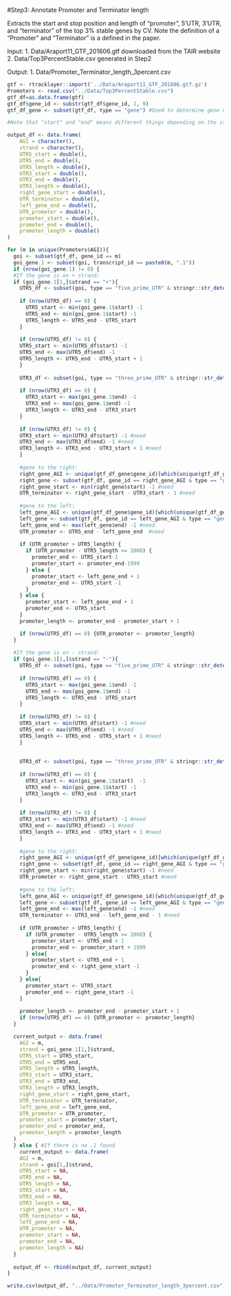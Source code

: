 #Step3: Annotate Promoter and Terminator length

Extracts the start and stop position and length of "promoter", 5'UTR, 3'UTR, and "terminator" of the top 3% stable genes by CV. Note the definition of a "Promoter" and "Terminator" is a defined in the paper.

Input:
  1. Data/Araport11_GTF_201606.gtf downloaded from the TAIR website
  2. Data/Top3PercentStable.csv generated in Step2

Output:
  1. Data/Promoter_Terminator_length_3percent.csv

```r
gtf <- rtracklayer::import('../Data/Araport11_GTF_201606.gtf.gz')
Promoters <- read.csv("../Data/Top3PercentStable.csv")
gtf_df=as.data.frame(gtf)
gtf_df$gene_id <- substr(gtf_df$gene_id, 1, 9)
gtf_df_gene <- subset(gtf_df, type == "gene") #Used to determine gene neighbors, all splice variants included here

#Note that "start" and "end" means different things depending on the strand, but start is always to the left of end, regardless of strand.

output_df <- data.frame(
    AGI = character(),
    strand = character(),
    UTR5_start = double(),
    UTR5_end = double(),
    UTR5_length = double(),
    UTR3_start = double(),
    UTR3_end = double(),
    UTR3_length = double(),
    right_gene_start = double(),
    UTR_terminator = double(),
    left_gene_end = double(),
    UTR_promoter = double(),
    promoter_start = double(),
    promoter_end = double(),
    promoter_length = double()
)

for (m in unique(Promoters$AGI)){
  goi <- subset(gtf_df, gene_id == m)
  goi_gene.1 <- subset(goi, transcript_id == paste0(m, ".1"))
  if (nrow(goi_gene.1) != 0) {
  #If the gene is on + strand:
  if (goi_gene.1[1,]$strand == "+"){
    UTR5_df <- subset(goi, type == "five_prime_UTR" & stringr::str_detect(goi$transcript_id, pattern = paste0(m, ".1")))
    
    if (nrow(UTR5_df) == 0) {
      UTR5_start <- min(goi_gene.1$start) -1
      UTR5_end <- min(goi_gene.1$start) -1
      UTR5_length <- UTR5_end - UTR5_start
    }
    
    if (nrow(UTR5_df) != 0) {
    UTR5_start <- min(UTR5_df$start) -1
    UTR5_end <- max(UTR5_df$end) -1
    UTR5_length <- UTR5_end - UTR5_start + 1
    }
    
    UTR3_df <- subset(goi, type == "three_prime_UTR" & stringr::str_detect(goi$transcript_id, pattern = paste0(m, ".1")))
    
    if (nrow(UTR3_df) == 0) {
      UTR3_start <- max(goi_gene.1$end) -1
      UTR3_end <- max(goi_gene.1$end) -1
      UTR3_length <- UTR3_end - UTR3_start
    }
    
    if (nrow(UTR3_df) != 0) {
    UTR3_start <- min(UTR3_df$start) -1 #need
    UTR3_end <- max(UTR3_df$end) -1 #need
    UTR3_length <- UTR3_end - UTR3_start + 1 #need
    }
    
    #gene to the right:
    right_gene_AGI <- unique(gtf_df_gene$gene_id)[which(unique(gtf_df_gene$gene_id) == m) + 1]
    right_gene <- subset(gtf_df, gene_id == right_gene_AGI & type == "gene")
    right_gene_start <- min(right_gene$start) -1 #need
    UTR_terminator <- right_gene_start - UTR3_start - 1 #need
    
    #gene to the left:
    left_gene_AGI <- unique(gtf_df_gene$gene_id)[which(unique(gtf_df_gene$gene_id) == m) - 1]
    left_gene <- subset(gtf_df, gene_id == left_gene_AGI & type == "gene")
    left_gene_end <- max(left_gene$end) -1 #need
    UTR_promoter <- UTR5_end - left_gene_end  #need
    
    if (UTR_promoter > UTR5_length) {
      if (UTR_promoter - UTR5_length >= 2000) {
        promoter_end <- UTR5_start-1
        promoter_start <- promoter_end-1999
      } else {
        promoter_start <- left_gene_end + 1
        promoter_end <- UTR5_start -1
      }
    } else {
      promoter_start <- left_gene_end + 1
      promoter_end <- UTR5_start
    }
    promoter_length <- promoter_end - promoter_start + 1

    if (nrow(UTR5_df) == 0) {UTR_promoter <- promoter_length}
  }
  
  #If the gene is on - strand:
  if (goi_gene.1[1,]$strand == "-"){
    UTR5_df <- subset(goi, type == "five_prime_UTR" & stringr::str_detect(goi$transcript_id, pattern = paste0(m, ".1")))
    
    if (nrow(UTR5_df) == 0) {
      UTR5_start <- max(goi_gene.1$end) -1
      UTR5_end <- max(goi_gene.1$end) -1
      UTR5_length <- UTR5_end - UTR5_start
    }
    
    if (nrow(UTR5_df) != 0) {
    UTR5_start <- min(UTR5_df$start) -1 #need
    UTR5_end <- max(UTR5_df$end) -1 #need
    UTR5_length <- UTR5_end - UTR5_start + 1 #need
    }
    
    
    UTR3_df <- subset(goi, type == "three_prime_UTR" & stringr::str_detect(goi$transcript_id, pattern = paste0(m, ".1")))
    
    if (nrow(UTR3_df) == 0) {
      UTR3_start <- min(goi_gene.1$start)  -1
      UTR3_end <- min(goi_gene.1$start) -1
      UTR3_length <- UTR3_end - UTR3_start
    }
    
    if (nrow(UTR3_df) != 0) {
    UTR3_start <- min(UTR3_df$start) -1 #need
    UTR3_end <- max(UTR3_df$end) -1 #need
    UTR3_length <- UTR3_end - UTR3_start + 1 #need
    }
    
    #gene to the right:
    right_gene_AGI <- unique(gtf_df_gene$gene_id)[which(unique(gtf_df_gene$gene_id) == m) + 1]
    right_gene <- subset(gtf_df, gene_id == right_gene_AGI & type == "gene")
    right_gene_start <- min(right_gene$start) -1 #need
    UTR_promoter <- right_gene_start - UTR5_start #need
    
    #gene to the left:
    left_gene_AGI <- unique(gtf_df_gene$gene_id)[which(unique(gtf_df_gene$gene_id) == m) - 1]
    left_gene <- subset(gtf_df, gene_id == left_gene_AGI & type == "gene")
    left_gene_end <- max(left_gene$end) -1 #need
    UTR_terminator <- UTR3_end - left_gene_end - 1 #need
    
    if (UTR_promoter > UTR5_length) {
      if (UTR_promoter - UTR5_length >= 2000) {
        promoter_start <- UTR5_end + 1
        promoter_end <- promoter_start + 1999
      } else{
        promoter_start <- UTR5_end + 1
        promoter_end <- right_gene_start -1
      }
    } else{
      promoter_start <- UTR5_start
      promoter_end <- right_gene_start -1
    }
    
    promoter_length <- promoter_end - promoter_start + 1
    if (nrow(UTR5_df) == 0) {UTR_promoter <- promoter_length}
  }

  current_output <- data.frame(
    AGI = m,
    strand = goi_gene.1[1,]$strand,
    UTR5_start = UTR5_start,
    UTR5_end = UTR5_end,
    UTR5_length = UTR5_length,
    UTR3_start = UTR3_start,
    UTR3_end = UTR3_end,
    UTR3_length = UTR3_length,
    right_gene_start = right_gene_start,
    UTR_terminator = UTR_terminator,
    left_gene_end = left_gene_end,
    UTR_promoter = UTR_promoter,
    promoter_start = promoter_start,
    promoter_end = promoter_end,
    promoter_length = promoter_length
  )
  } else { #If there is no .1 found
    current_output <- data.frame(
    AGI = m,
    strand = goi[1,]$strand,
    UTR5_start = NA,
    UTR5_end = NA,
    UTR5_length = NA,
    UTR3_start = NA,
    UTR3_end = NA,
    UTR3_length = NA,
    right_gene_start = NA,
    UTR_terminator = NA,
    left_gene_end = NA,
    UTR_promoter = NA,
    promoter_start = NA,
    promoter_end = NA,
    promoter_length = NA)
  }
  
  output_df <- rbind(output_df, current_output)
}

write.csv(output_df, "../Data/Promoter_Terminator_length_3percent.csv")
```